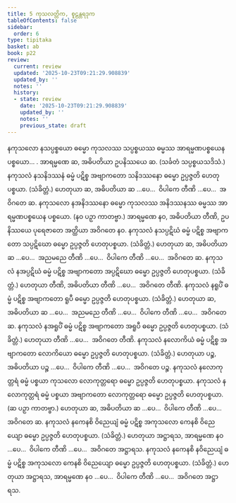 ```yaml
---
title: 5 ကုသလတ္တိက, စူဠန္တရဒုက
tableOfContents: false
sidebar:
  order: 6
type: tipitaka
basket: ab
book: p22
review:
  current: review
  updated: '2025-10-23T09:21:29.908839'
  updated_by: ''
  notes: ''
  history:
  - state: review
    date: '2025-10-23T09:21:29.908839'
    updated_by: ''
    notes: ''
    previous_state: draft
---
```



<ReviewStatus review={frontmatter.review} showDetails={true} />

<HypothesisAnnotation frontmatter={frontmatter} />

<DynamicBreadcrumb />

<Division number="10" book="p22" e="ch" v="40" p="380">

<Paragraph number="31" book="p22">
နကုသလော နသပ္ပစ္စယော ဓမ္မော ကုသလဿ သပ္ပစ္စယဿ ဓမ္မဿ အာရမ္မဏပစ္စယေန ပစ္စယော… . အာရမ္မဏေ ဆ, အဓိပတိယာ ဥပနိဿယေ ဆ. (သင်္ခတံ သပ္ပစ္စယသဒိသံ.)
</Paragraph>

</Division>
<Division number="11" book="p22" e="ch" v="40" p="380">

<Paragraph number="32" book="p22">
နကုသလံ နသနိဒဿနံ ဓမ္မံ ပဋိစ္စ အဗျာကတော သနိဒဿနော ဓမ္မော ဥပ္ပဇ္ဇတိ ဟေတုပစ္စယာ. (သံခိတ္တံ.) ဟေတုယာ ဆ, အဓိပတိယာ ဆ …ပေ…  ဝိပါကေ တီဏိ …ပေ…  အဝိဂတေ ဆ.
</Paragraph>

<Paragraph number="33" book="p22">
နကုသလော နအနိဒဿနော ဓမ္မော ကုသလဿ အနိဒဿနဿ ဓမ္မဿ အာရမ္မဏပစ္စယေန ပစ္စယော. (နဝ ပဉှာ ကာတဗ္ဗာ.) အာရမ္မဏေ နဝ, အဓိပတိယာ တီဏိ, ဥပနိဿယေ ပုရေဇာတေ အတ္ထိယာ အဝိဂတေ နဝ.
</Paragraph>

</Division>
<Division number="12" book="p22" e="ch" v="40" p="380">

<Paragraph number="34" book="p22">
နကုသလံ နသပ္ပဋိဃံ ဓမ္မံ ပဋိစ္စ အဗျာကတော သပ္ပဋိဃော ဓမ္မော ဥပ္ပဇ္ဇတိ ဟေတုပစ္စယာ. (သံခိတ္တံ.) ဟေတုယာ ဆ, အဓိပတိယာ ဆ …ပေ…  အညမညေ တီဏိ …ပေ…  ဝိပါကေ တီဏိ …ပေ…  အဝိဂတေ ဆ.
</Paragraph>

<Paragraph number="35" book="p22">
နကုသလံ နအပ္ပဋိဃံ ဓမ္မံ ပဋိစ္စ အဗျာကတော အပ္ပဋိဃော ဓမ္မော ဥပ္ပဇ္ဇတိ ဟေတုပစ္စယာ. (သံခိတ္တံ.) ဟေတုယာ တီဏိ, အဓိပတိယာ တီဏိ …ပေ…  အဝိဂတေ တီဏိ.
</Paragraph>

</Division>
<Division number="13" book="p22" e="ch" v="40" p="380">

<Paragraph number="36" book="p22">
နကုသလံ နရူပိံ ဓမ္မံ ပဋိစ္စ အဗျာကတော ရူပီ ဓမ္မော ဥပ္ပဇ္ဇတိ ဟေတုပစ္စယာ. (သံခိတ္တံ.) ဟေတုယာ ဆ, အဓိပတိယာ ဆ …ပေ…  အညမညေ တီဏိ …ပေ…  ဝိပါကေ တီဏိ …ပေ…  အဝိဂတေ ဆ.
</Paragraph>

<Paragraph number="37" book="p22">
နကုသလံ နအရူပိံ ဓမ္မံ ပဋိစ္စ အဗျာကတော အရူပီ ဓမ္မော ဥပ္ပဇ္ဇတိ ဟေတုပစ္စယာ. (သံခိတ္တံ.) ဟေတုယာ တီဏိ …ပေ…  အဝိဂတေ တီဏိ.
</Paragraph>

</Division>
<Division number="14" book="p22" e="ch" v="40" p="381">

<Paragraph number="38" book="p22">
နကုသလံ နလောကိယံ ဓမ္မံ ပဋိစ္စ အဗျာကတော လောကိယော ဓမ္မော ဥပ္ပဇ္ဇတိ ဟေတုပစ္စယာ. (သံခိတ္တံ.) ဟေတုယာ ပဉ္စ, အဓိပတိယာ ပဉ္စ …ပေ…  ဝိပါကေ တီဏိ …ပေ…  အဝိဂတေ ပဉ္စ.
</Paragraph>

<Paragraph number="39" book="p22">
နကုသလံ နလောကုတ္တရံ ဓမ္မံ ပစ္စယာ ကုသလော လောကုတ္တရော ဓမ္မော ဥပ္ပဇ္ဇတိ ဟေတုပစ္စယာ. နကုသလံ နလောကုတ္တရံ ဓမ္မံ ပစ္စယာ အဗျာကတော လောကုတ္တရော ဓမ္မော ဥပ္ပဇ္ဇတိ ဟေတုပစ္စယာ. (ဆ ပဉှာ ကာတဗ္ဗာ.) ဟေတုယာ ဆ, အဓိပတိယာ ဆ …ပေ…  ဝိပါကေ တီဏိ …ပေ…  အဝိဂတေ ဆ.
</Paragraph>

</Division>
<Division number="15" book="p22" e="ch" v="40" p="381">

<Paragraph number="40" book="p22">
နကုသလံ နကေနစိ ဝိညေယျံ ဓမ္မံ ပဋိစ္စ အကုသလော ကေနစိ ဝိညေယျော ဓမ္မော ဥပ္ပဇ္ဇတိ ဟေတုပစ္စယာ. (သံခိတ္တံ.) ဟေတုယာ အဋ္ဌာရသ, အာရမ္မဏေ နဝ …ပေ…  ဝိပါကေ တီဏိ …ပေ…  အဝိဂတေ အဋ္ဌာရသ.
</Paragraph>

<Paragraph number="41" book="p22">
နကုသလံ နကေနစိ နဝိညေယျံ ဓမ္မံ ပဋိစ္စ အကုသလော ကေနစိ ဝိညေယျော ဓမ္မော ဥပ္ပဇ္ဇတိ ဟေတုပစ္စယာ. (သံခိတ္တံ.) ဟေတုယာ အဋ္ဌာရသ, အာရမ္မဏေ နဝ …ပေ…  ဝိပါကေ တီဏိ …ပေ…  အဝိဂတေ အဋ္ဌာရသ.
</Paragraph>
</Division>